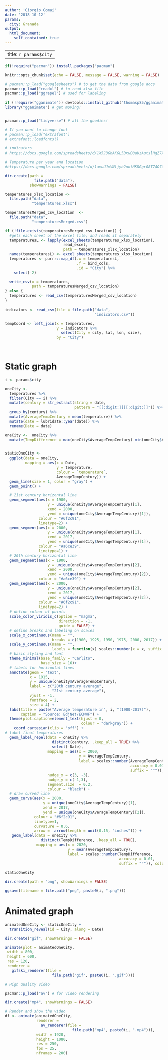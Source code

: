 ```yaml
---
author: 'Giorgio Comai'
date: '2018-10-12'
params:
  city: Granada
output:
  html_document:
    self_contained: true
---
```


---
title: `r params$city`
---

```r
if(!require("pacman")) install.packages("pacman")

knitr::opts_chunk$set(echo = FALSE, message = FALSE, warning = FALSE)

# pacman::p_load("googlesheets") # to get the data from google docs
pacman::p_load("readxl") # to read xlsx file
pacman::p_load("ggrepel") # used for labeling
  
if (!require("gganimate")) devtools::install_github("thomasp85/gganimate")
library("gganimate") # get moving!


pacman::p_load("tidyverse") # all the goodies!

# If you want to change font
# pacman::p_load("extrafont")
# extrafont::loadfonts()
```


```r
# indicators
# https://docs.google.com/spreadsheets/d/1X5J3GbAKGL5DxwB0aUzAutslHgZ7XFazkVmfQyXhIqM/edit#gid=595233479

# Temperature per year and location
#https://docs.google.com/spreadsheets/d/1avuUJmVNljyb2uotHKDGgrG8T74O7CcwG15p0budkH8/edit?usp=sharing

dir.create(path = 
             file.path("data"),
           showWarnings = FALSE)

temperatures_xlsx_location <-
  file.path("data",
            "temperatures.xlsx")

temperaturesMerged_csv_location  <-
  file.path("data",
            "temperaturesMerged.csv")

if (!file.exists(temperaturesMerged_csv_location)) {
  #gets each sheet of the excel file, and reads it separately
  temperaturesL <- lapply(excel_sheets(temperatures_xlsx_location),
                          read_excel,
                          path = temperatures_xlsx_location)
  names(temperaturesL) <- excel_sheets(temperatures_xlsx_location)
  temperatures <- purrr::map_df(.x = temperaturesL,
                                .f = bind_cols,
                                .id = "City") %>% 
    select(-2)

  write_csv(x = temperatures,
            path = temperaturesMerged_csv_location)
} else {
  temperatures <- read_csv(temperaturesMerged_csv_location)
}

```


```r


indicators <- read_csv(file = file.path("data",
                                        "indicators.csv"))

tempCoord <- left_join(x = temperatures,
                       y = indicators %>%
                         select(City = city, lat, lon, size),
                       by = "City")

 
```

# Static graph

```r
i <- params$city

oneCity <- 
  temperatures %>% 
  filter(City == i) %>% 
  mutate(century = str_extract(string = date,
                               pattern = "[[:digit:]][[:digit:]]")) %>% 
  group_by(century) %>% 
  mutate(AverageTempCentury = mean(temperature)) %>% 
  mutate(date = lubridate::year(date)) %>% 
  rename(Date = date)

oneCity <-  oneCity %>% 
  mutate(TempDifference = max(oneCity$AverageTempCentury)-min(oneCity$AverageTempCentury)) 


staticOneCity <- 
  ggplot(data = oneCity,
         mapping = aes(x = Date,
                       y = temperature,
                       colour = `temperature`,
                       AverageTempCentury)) +
  geom_line(size = 1, color = "gray") +
  geom_point() +

  # 21st century horizontal line
  geom_segment(aes(x = 1900,
                   y = unique(oneCity$AverageTempCentury)[1],
                   xend = 2000,
                   yend = unique(oneCity$AverageTempCentury)[1]),
               colour = "#6f2c91",
               linetype=2) +
  geom_segment(aes(x = 2000,
                   y = unique(oneCity$AverageTempCentury)[1],
                   xend = 2017,
                   yend = unique(oneCity$AverageTempCentury)[1]),
               colour = "#a6ce39",
               linetype=1) +
  # 20th century horizontal line
  geom_segment(aes(x = 1900,
                   y = unique(oneCity$AverageTempCentury)[2],
                   xend = 2000,
                   yend = unique(oneCity$AverageTempCentury)[2]),
               colour = "#a6ce39") +
  geom_segment(aes(x = 2000,
                   y = unique(oneCity$AverageTempCentury)[2],
                   xend = 2017,
                   yend = unique(oneCity$AverageTempCentury)[2]),
               colour = "#6f2c91",
               linetype=2) +
  # define colour of points
  scale_color_viridis_c(option = "magma",
                        direction = -1,
                        guide = FALSE) + 
  # define breaks and labeling on scales
  scale_x_continuous(name = "",
                     breaks = c(1900, 1925, 1950, 1975, 2000, 2017)) +
  scale_y_continuous(name = "",
                     labels = function(x) scales::number(x = x, suffix = "°")) +
  # basic styling and font
  theme_minimal(base_family = "Carlito",
                base_size = 16)+
  # labels for horizontal lines
  annotate(geom = "text",
           x = 1915,
           y = unique(oneCity$AverageTempCentury),
           label = c("20th century average",
                     "21st century average"),
           vjust = -1,
           fontface = 2,
           size = 4) +
  labs(title = paste("Average temperature in", i, "(1900-2017)"), 
       caption = "Source: EdjNet/ECMWF") +
  theme(plot.caption=element_text(hjust = 0,
                                  colour = "darkgray")) +
    coord_cartesian(clip = 'off') +
# label final temperatures 
  geom_label_repel(data = oneCity %>%
                     distinct(century, .keep_all = TRUE) %>%
                     select(-Date),
                   mapping = aes(x = 2000,
                                 y = AverageTempCentury,
                                 label = scales::number(AverageTempCentury,
                                                        accuracy = 0.01,
                                                        suffix = "°")),
                   nudge_x = c(3, -3),
                   nudge_y = c(-1,3),
                   segment.size  = 0.2,
                   colour = "black") +
  # draw curved line
  geom_curve(aes(x = 2000,
                 y = unique(oneCity$AverageTempCentury)[1],
                 xend = 2017,
                 yend = unique(oneCity$AverageTempCentury)[2]),
             colour = "#6f2c91",
             linetype=1,
             curvature = 0.6,
             arrow =  arrow(length = unit(0.15, "inches"))) +
   geom_label(data = oneCity %>%
                distinct(TempDifference, .keep_all = TRUE),
              mapping = aes(x = 2020,
                            y = mean(AverageTempCentury),
                            label = scales::number(TempDifference,
                                                   accuracy = 0.01,
                                                   suffix = "°")), colour = "black")
    
staticOneCity

dir.create(path = "png", showWarnings = FALSE)

ggsave(filename = file.path("png", paste0(i, ".png")))
```


# Animated graph

```r
animatedOneCity <- staticOneCity +
  transition_reveal(id = City, along = Date)

```

```r

dir.create("gif", showWarnings = FALSE)

animate(plot = animatedOneCity,
 width = 800,
 height = 600,
 res = 120,
 renderer =
   gifski_renderer(file =
                     file.path("gif", paste0(i, ".gif"))))
```



```r
# High quality video

pacman::p_load("av") # for video rendering

dir.create("mp4", showWarnings = FALSE)

# Render and show the video
df <- animate(animatedOneCity,
              renderer =
                av_renderer(file = 
                              file.path("mp4", paste0(i, ".mp4"))),
              width = 1920,
              height = 1080,
              res = 250,
              fps = 25,
              nframes = 200)
```



